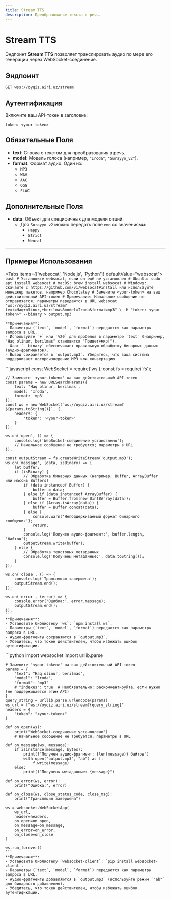 ```yaml
---
title: Stream TTS
description: Преобразование текста в речь.
---
```



# Stream TTS

Эндпоинт **Stream TTS** позволяет транслировать аудио по мере его генерации через WebSocket-соединение.

## Эндпоинт

`GET wss://oyqiz.airi.uz/stream`

## Аутентификация

Включите ваш API-токен в заголовке:

```
token: <your-token>
```

## Обязательные Поля

- **text**: Строка с текстом для преобразования в речь.
- **model**: Модель голоса (например, `"Iroda"`, `"Surayyo_v2"`).
- **format**: Формат аудио. Один из:
  - `MP3`
  - `WAV`
  - `AAC`
  - `OGG`
  - `FLAC`

## Дополнительные Поля

- **data**: Объект для специфичных для модели опций.
  - Для `Surayyo_v2` можно передать поле `emo` со значениями:
    - `Happy`
    - `Strict`
    - `Neural`

---

## Примеры Использования

<Tabs items={['websocat', 'Node.js', 'Python']} defaultValue="websocat">
  <Tab value="websocat">
    ```bash
    # Установите websocat, если он ещё не установлен
    # Ubuntu: sudo apt install websocat
    # macOS: brew install websocat
    # Windows: Скачайте с https://github.com/vi/websocat#install или используйте менеджер пакетов, например Chocolatey
    # Замените <your-token> на ваш действительный API-токен
    # Примечание: Начальное сообщение не отправляется; параметры передаются в URL
    websocat "ws://oyqiz.airi.uz/stream?text=Haq+olinur,+berilmas&model=Iroda&format=mp3" \
      -H "token: <your-token>" --binary > output.mp3
    ```

    **Примечания**:
    - Параметры (`text`, `model`, `format`) передаются как параметры запроса в URL.
    - Используйте `+` или `%20` для пробелов в параметре `text` (например, "Haq olinur, berilmas" становится "Привет+мир!").
    - Флаг `--binary` обеспечивает правильную обработку бинарных данных (аудио-фрагментов).
    - Вывод сохраняется в `output.mp3`. Убедитесь, что ваша система поддерживает воспроизведение MP3 или конвертацию.

  </Tab>
  <Tab value="Node.js">
    ```javascript
    const WebSocket = require('ws');
    const fs = require('fs');

    // Замените '<your-token>' на ваш действительный API-токен
    const params = new URLSearchParams({
        text: 'Haq olinur, berilmas',
        model: 'Iroda',
        format: 'mp3'
    });
    const ws = new WebSocket(`ws://oyqiz.airi.uz/stream?${params.toString()}`, {
        headers: {
            'token': '<your-token>'
        }
    });

    ws.on('open', () => {
        console.log('WebSocket-соединение установлено');
        // Начальное сообщение не требуется; параметры в URL
    });

    const outputStream = fs.createWriteStream('output.mp3');
    ws.on('message', (data, isBinary) => {
        let buffer;
        if (isBinary) {
            // Обработка бинарных данных (например, Buffer, ArrayBuffer или массив Buffers)
            if (data instanceof Buffer) {
                buffer = data;
            } else if (data instanceof ArrayBuffer) {
                buffer = Buffer.from(new Uint8Array(data));
            } else if (Array.isArray(data)) {
                buffer = Buffer.concat(data);
            } else {
                console.warn('Неподдерживаемый формат бинарного сообщения');
                return;
            }
            console.log('Получен аудио-фрагмент:', buffer.length, 'байтов');
            outputStream.write(buffer);
        } else {
            // Обработка текстовых метаданных
            console.log('Получены метаданные:', data.toString());
        }
    });

    ws.on('close', () => {
        console.log('Трансляция завершена');
        outputStream.end();
    });

    ws.on('error', (error) => {
        console.error('Ошибка:', error.message);
        outputStream.end();
    });
    ```
    **Примечания**:
    - Установите библиотеку `ws`: `npm install ws`.
    - Параметры (`text`, `model`, `format`) передаются как параметры запроса в URL.
    - Аудио-фрагменты сохраняются в `output.mp3`.
    - Убедитесь, что токен действителен, чтобы избежать ошибок аутентификации.

  </Tab>
  <Tab value="Python">
    ```python
    import websocket
    import urllib.parse

    # Замените '<your-token>' на ваш действительный API-токен
    params = {
        "text": "Haq olinur, berilmas",
        "model": "Iroda",
        "format": "mp3"
        # "indexes": true  # Необязательно: раскомментируйте, если нужно (не поддерживается этим API)
    }
    query_string = urllib.parse.urlencode(params)
    ws_url = f"ws://oyqiz.airi.uz/stream?{query_string}"
    headers = {
        "token": "<your-token>"
    }

    def on_open(ws):
        print("WebSocket-соединение установлено")
        # Начальное сообщение не требуется; параметры в URL

    def on_message(ws, message):
        if isinstance(message, bytes):
            print(f"Получен аудио-фрагмент: {len(message)} байтов")
            with open("output.mp3", "ab") as f:
                f.write(message)
        else:
            print(f"Получены метаданные: {message}")

    def on_error(ws, error):
        print("Ошибка:", error)

    def on_close(ws, close_status_code, close_msg):
        print("Трансляция завершена")

    ws = websocket.WebSocketApp(
        ws_url,
        header=headers,
        on_open=on_open,
        on_message=on_message,
        on_error=on_error,
        on_close=on_close
    )

    ws.run_forever()
    ```
    **Примечания**:
    - Установите библиотеку `websocket-client`: `pip install websocket-client`.
    - Параметры (`text`, `model`, `format`) передаются как параметры запроса в URL.
    - Аудио-фрагменты добавляются в `output.mp3` (используйте режим `"ab"` для бинарного добавления).
    - Убедитесь, что токен действителен, чтобы избежать ошибок аутентификации.

  </Tab>
</Tabs>
